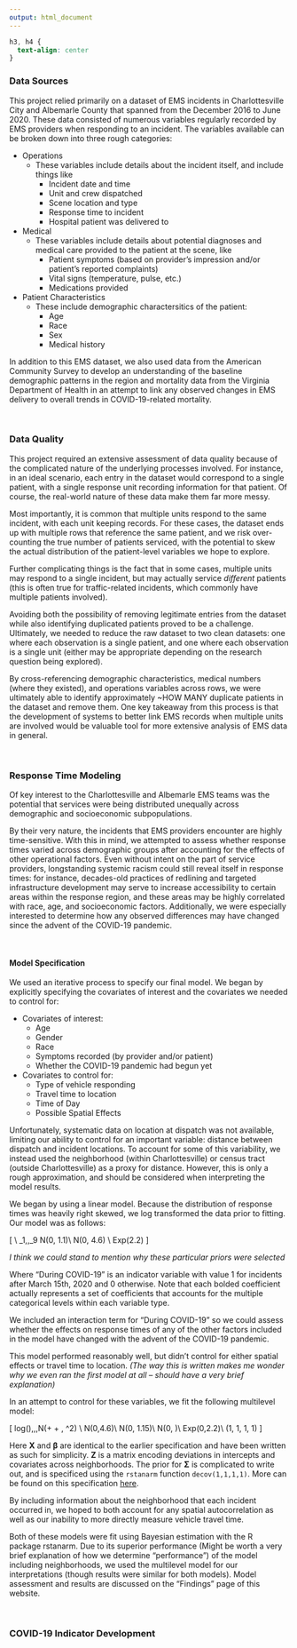 ```yaml
---
output: html_document
---
```


```css
h3, h4 {
  text-align: center
}
```

### Data Sources

This project relied primarily on a dataset of EMS incidents in Charlottesville City and Albemarle County that spanned from the December 2016 to June 2020. These data consisted of numerous variables regularly recorded by EMS providers when responding to an incident. The variables available can be broken down into three rough categories:

* Operations
    * These variables include details about the incident itself, and include things like
        * Incident date and time
        * Unit and crew dispatched
        * Scene location and type
        * Response time to incident
        * Hospital patient was delivered to

* Medical
    * These variables include details about potential diagnoses and medical care provided to the patient at the scene, like
        * Patient symptoms (based on provider's impression and/or patient's reported complaints)
        * Vital signs (temperature, pulse, etc.)
        * Medications provided

* Patient Characteristics
    * These include demographic charactersitics of the patient:
        * Age
        * Race
        * Sex
        * Medical history
        
In addition to this EMS dataset, we also used data from the American Community Survey to develop an understanding of the baseline demographic patterns in the region and mortality data from the Virginia Department of Health in an attempt to link any observed changes in EMS delivery to overall trends in COVID-19-related mortality.

<br>

### Data Quality

This project required an extensive assessment of data quality because of the complicated nature of the underlying processes involved. For instance, in an ideal scenario, each entry in the dataset would correspond to a single patient, with a single response unit recording information for that patient. Of course, the real-world nature of these data make them far more messy.

Most importantly, it is common that multiple units respond to the same incident, with each unit keeping records. For these cases, the dataset ends up with multiple rows that reference the same patient, and we risk over-counting the true number of patients serviced, with the potential to skew the actual distribution of the patient-level variables we hope to explore.

Further complicating things is the fact that in some cases, multiple units may respond to a single incident, but may actually service _different_ patients (this is often true for traffic-related incidents, which commonly have multiple patients involved).

Avoiding both the possibility of removing legitimate entries from the dataset while also identifying duplicated patients proved to be a challenge. Ultimately, we needed to reduce the raw dataset to two clean datasets: one where each observation is a single patient, and one where each observation is a single unit (either may be appropriate depending on the research question being explored).

By cross-referencing demographic characteristics, medical numbers (where they existed), and operations variables across rows, we were ultimately able to identify approximately ~HOW MANY duplicate patients in the dataset and remove them. One key takeaway from this process is that the development of systems to better link EMS records when multiple units are involved would be valuable tool for more extensive analysis of EMS data in general.

<br>

### Response Time Modeling

Of key interest to the Charlottesville and Albemarle EMS teams was the potential that services were being distributed unequally across demographic and socioeconomic subpopulations.

By their very nature, the incidents that EMS providers encounter are highly time-sensitive. With this in mind, we attempted to assess whether response times varied across demographic groups after accounting for the effects of other operational factors. Even without intent on the part of service providers, longstanding systemic racism could still reveal itself in response times: for instance, decades-old practices of redlining and targeted infrastructure development may serve to increase accessibility to certain areas within the response region, and these areas may be highly correlated with race, age, and socioeconomic factors. Additionally, we were especially interested to determine how any observed differences may have changed since the advent of the COVID-19 pandemic.

<br>

#### Model Specification

We used an iterative process to specify our final model. We began by explicitly specifying the covariates of interest and the covariates we needed to control for:

* Covariates of interest:
    * Age
    *	Gender
    *	Race
    *	Symptoms recorded (by provider and/or patient)
    *	Whether the COVID-19 pandemic had begun yet
*	Covariates to control for:
    *	Type of vehicle responding
    *	Travel time to location
    *	Time of Day
    *	Possible Spatial Effects

Unfortunately, systematic data on location at dispatch was not available, limiting our ability to control for an important variable: distance between dispatch and incident locations. To account for some of this variability, we instead used the neighborhood (within Charlottesville) or census tract (outside Charlottesville) as a proxy for distance. However, this is only a rough approximation, and should be considered when interpreting the model results.

We began by using a linear model. Because the distribution of response times was heavily right skewed, we log transformed the data prior to fitting. Our model was as follows:

\[
\begin{align*}
log(\mbox{Response Time})_i\vert \alpha, \beta_1,\dots\beta_9,\sigma \overset{iid}\sim N(\alpha &+ \beta_1 (\mbox{During COVID-19})_i  +
\boldsymbol{\beta_2}^T\boldsymbol{(\mbox{Demographics})_i} +
\boldsymbol{\beta_3}^T\boldsymbol{(\mbox{Symptoms})_i} +
\boldsymbol{\beta_4}^T\boldsymbol{(\mbox{Vehicle})_i} + 
\boldsymbol{\beta_5}^T\boldsymbol{(\mbox{Time of Day})_i} \\
&+(\mbox{During COVID-19})_i* (
\boldsymbol{\beta_6}^T\boldsymbol{(\mbox{Demographics})_i} +
\boldsymbol{\beta_7}^T\boldsymbol{(\mbox{Symptoms})_i} + 
\boldsymbol{\beta_8}^T\boldsymbol{(\mbox{Vehicle})_i} + 
\boldsymbol{\beta_9}^T\boldsymbol{(\mbox{Time of Day})_i}),\; \sigma^2)
\end{align*} \\
\beta_1,\dots,\beta_9 \overset{iid}\sim N(0, 1.1)\\
\alpha \sim N(0, 4.6) \\
\sigma \sim Exp(2.2)
\]

_I think we could stand to mention why these particular priors were selected_

Where "During COVID-19" is an indicator variable with value 1 for incidents after March 15th, 2020 and 0 otherwise. Note that each bolded coefficient actually represents a set of coefficients that accounts for the multiple categorical levels within each variable type.

We included an interaction term for "During COVID-19" so we could assess whether the effects on response times of any of the other factors included in the model have changed with the advent of the COVID-19 pandemic.

This model performed reasonably well, but didn't control for either spatial effects or travel time to location. _(The way this is written makes me wonder why we even ran the first model at all – should have a very brief explanation)_

In an attempt to control for these variables, we fit the following multilevel model:

\[
log(\mbox{Response Time})\vert\alpha,\boldsymbol{\beta},\boldsymbol{b},\sigma \sim N(\alpha + \boldsymbol{X\beta} + \boldsymbol{Zb}, \sigma^2\boldsymbol{I}) \\
\alpha \sim N(0,4.6)\\
\boldsymbol{\beta} \sim N(0, 1.15\boldsymbol{I})\\
\boldsymbol{b}\vert\boldsymbol{\Sigma} \sim N(0, \boldsymbol{\Sigma})\\
\sigma \sim Exp(0,2.2)\\
\boldsymbol{\Sigma} \sim \mbox{Decomposition of Covariance}(1, 1, 1, 1)
\]

Here $\boldsymbol{X}$ and $\boldsymbol{\beta}$ are identical to the earlier specification and have been written as such for simplicity. $\boldsymbol{Z}$ is a matrix encoding deviations in intercepts and covariates across neighborhoods. The prior for $\boldsymbol\Sigma$ is complicated to write out, and is specificed using the `rstanarm` function `decov(1,1,1,1)`. More can be found on this specification [here](http://mc-stan.org/rstanarm/articles/glmer.html).

By including information about the neighborhood that each incident occurred in, we hoped to both account for any spatial autocorrelation as well as our inability to more directly measure vehicle travel time.

Both of these models were fit using Bayesian estimation with the R package rstanarm. Due to its superior performance (Might be worth a very brief explanation of how we determine “performance”) of the model including neighborhoods, we used the multilevel model for our interpretations (though results were similar for both models). Model assessment and results are discussed on the "Findings" page of this website.

<br>

### COVID-19 Indicator Development









